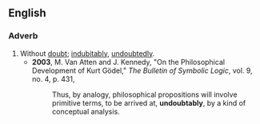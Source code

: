 ==English==

===Adverb===
{{en-adv|-}}

#Without [[doubt]]; [[indubitably]], [[undoubtedly]].
#*'''2003''', M. Van Atten and J. Kennedy, "On the Philosophical Development of Kurt Gödel," ''The Bulletin of Symbolic Logic'', vol. 9, no. 4, p. 431,
#*:Thus, by analogy, philosophical propositions will involve primitive terms, to be arrived at, '''undoubtably''', by a kind of conceptual analysis.